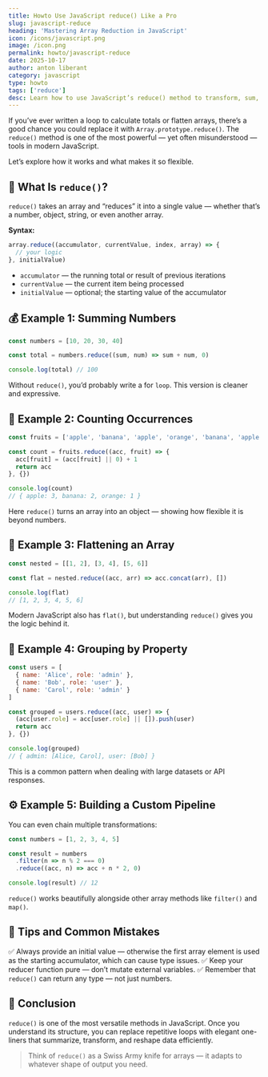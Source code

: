 ```yaml
---
title: Howto Use JavaScript reduce() Like a Pro
slug: javascript-reduce
heading: 'Mastering Array Reduction in JavaScript'
icon: /icons/javascript.png
image: /icon.png
permalink: howto/javascript-reduce
date: 2025-10-17
author: anton liberant
category: javascript
type: howto
tags: ['reduce']
desc: Learn how to use JavaScript’s reduce() method to transform, sum, and structure data efficiently with clear examples and real-world use cases.
---
```


If you’ve ever written a loop to calculate totals or flatten arrays, there’s a good chance you could replace it with `Array.prototype.reduce()`. The `reduce()` method is one of the most powerful — yet often misunderstood — tools in modern JavaScript.

Let’s explore how it works and what makes it so flexible.

## 🧩 What Is `reduce()`?

`reduce()` takes an array and “reduces” it into a single value — whether that’s a number, object, string, or even another array.

**Syntax:**

```js 
array.reduce((accumulator, currentValue, index, array) => {
  // your logic
}, initialValue)
```

- `accumulator` — the running total or result of previous iterations
- `currentValue` — the current item being processed
- `initialValue` — optional; the starting value of the accumulator

## 💰 Example 1: Summing Numbers

```js 
const numbers = [10, 20, 30, 40]

const total = numbers.reduce((sum, num) => sum + num, 0)

console.log(total) // 100
```

Without `reduce()`, you’d probably write a for `loop`. This version is cleaner and expressive.

## 🧠 Example 2: Counting Occurrences

```js 
const fruits = ['apple', 'banana', 'apple', 'orange', 'banana', 'apple']

const count = fruits.reduce((acc, fruit) => {
  acc[fruit] = (acc[fruit] || 0) + 1
  return acc
}, {})

console.log(count)
// { apple: 3, banana: 2, orange: 1 }
```

Here `reduce()` turns an array into an object — showing how flexible it is beyond numbers.

## 🧱 Example 3: Flattening an Array

```js 
const nested = [[1, 2], [3, 4], [5, 6]]

const flat = nested.reduce((acc, arr) => acc.concat(arr), [])

console.log(flat)
// [1, 2, 3, 4, 5, 6]
```

Modern JavaScript also has `flat()`, but understanding `reduce()` gives you the logic behind it.

## 🧩 Example 4: Grouping by Property

```js
const users = [
  { name: 'Alice', role: 'admin' },
  { name: 'Bob', role: 'user' },
  { name: 'Carol', role: 'admin' }
]

const grouped = users.reduce((acc, user) => {
  (acc[user.role] = acc[user.role] || []).push(user)
  return acc
}, {})

console.log(grouped)
// { admin: [Alice, Carol], user: [Bob] }
```

This is a common pattern when dealing with large datasets or API responses.

## ⚙️ Example 5: Building a Custom Pipeline

You can even chain multiple transformations:

```js 
const numbers = [1, 2, 3, 4, 5]

const result = numbers
  .filter(n => n % 2 === 0)
  .reduce((acc, n) => acc + n * 2, 0)

console.log(result) // 12
```

`reduce()` works beautifully alongside other array methods like `filter()` and `map()`.

## 🧭 Tips and Common Mistakes

✅ Always provide an initial value — otherwise the first array element is used as the starting accumulator, which can cause type issues.
✅ Keep your reducer function pure — don’t mutate external variables.
✅ Remember that `reduce()` can return any type — not just numbers.

## 🏁 Conclusion

`reduce()` is one of the most versatile methods in JavaScript. Once you understand its structure, you can replace repetitive loops with elegant one-liners that summarize, transform, and reshape data efficiently.

> Think of `reduce()` as a Swiss Army knife for arrays — it adapts to whatever shape of output you need.